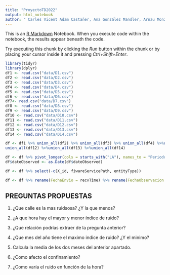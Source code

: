 ```yaml
---
title: "ProyectoTD2022"
output: html_notebook
author: " Carles Vicent Adam Castañer, Ana González Mandler, Arnau Monzó Ferragut, Ivan Alexandrov y Amparo Galvez Vilar"
---
```


This is an [R Markdown](http://rmarkdown.rstudio.com) Notebook. When you execute code within the notebook, the results appear beneath the code.

Try executing this chunk by clicking the *Run* button within the chunk or by placing your cursor inside it and pressing *Ctrl+Shift+Enter*.

```r
library(tidyr)
library(dplyr)
df1 <- read.csv("data/D1.csv")
df2 <- read.csv("data/D2.csv")
df3 <- read.csv("data/D3.csv")
df4 <- read.csv("data/D4.csv")
df5 <- read.csv("data/D5.csv")
df6 <- read.csv("data/D6.csv")
df7<- read.csv("data/D7.csv")
df8 <- read.csv("data/D8.csv")
df9 <- read.csv("data/D9.csv")
df10 <- read.csv("data/D10.csv")
df11 <- read.csv("data/D11.csv")
df12 <- read.csv("data/D12.csv")
df13 <- read.csv("data/D13.csv")
df14 <- read.csv("data/D14.csv")

df <- df1 %>% union_all(df2) %>% union_all(df3) %>% union_all(df4) %>%union_all(df5) %>%union_all(df6) %>%union_all(df7) %>%union_all(df8) %>%union_all(df9) %>%union_all(df10) %>%union_all(df11) %>%
union_all(df12) %>%union_all(df13) %>%union_all(df14)

df <- df %>% pivot_longer(cols = starts_with("LA"), names_to = "Periodo", values_to = "Valores", names_prefix = "/")
df$dateObserved <- as.Date(df$dateObserved)

df <- df %>% select(-c(X_id, fiwareServicePath, entityType))

df <- df %>% rename(FechaEnvio = recvTime) %>% rename(FechaObservacion = dateObserved) %>% rename(IdEntidad = entityId)

```

## PREGUNTAS PROPUESTAS

1.  ¿Que calle es la mas ruidsosa? ¿Y la que menos?

2.  ¿A que hora hay el mayor y menor índice de ruido?

3.  ¿Que relación podrías extraer de la pregunta anterior?

4.  ¿Que mes del año tiene el maximo indice de ruido? ¿Y el minimo?

5.  Calcula la media de los dos meses del anterior apartado.

6.  ¿Como afecto el confinamiento?

7.  ¿Como varía el ruido en función de la hora?